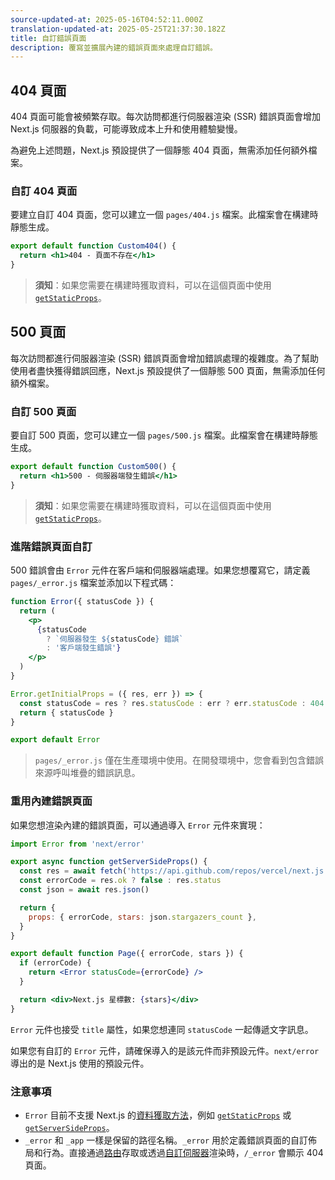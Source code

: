 ```yaml
---
source-updated-at: 2025-05-16T04:52:11.000Z
translation-updated-at: 2025-05-25T21:37:30.182Z
title: 自訂錯誤頁面
description: 覆寫並擴展內建的錯誤頁面來處理自訂錯誤。
---
```


## 404 頁面

404 頁面可能會被頻繁存取。每次訪問都進行伺服器渲染 (SSR) 錯誤頁面會增加 Next.js 伺服器的負載，可能導致成本上升和使用體驗變慢。

為避免上述問題，Next.js 預設提供了一個靜態 404 頁面，無需添加任何額外檔案。

### 自訂 404 頁面

要建立自訂 404 頁面，您可以建立一個 `pages/404.js` 檔案。此檔案會在構建時靜態生成。

```jsx filename="pages/404.js"
export default function Custom404() {
  return <h1>404 - 頁面不存在</h1>
}
```

> **須知**：如果您需要在構建時獲取資料，可以在這個頁面中使用 [`getStaticProps`](/docs/pages/building-your-application/data-fetching/get-static-props)。

## 500 頁面

每次訪問都進行伺服器渲染 (SSR) 錯誤頁面會增加錯誤處理的複雜度。為了幫助使用者盡快獲得錯誤回應，Next.js 預設提供了一個靜態 500 頁面，無需添加任何額外檔案。

### 自訂 500 頁面

要自訂 500 頁面，您可以建立一個 `pages/500.js` 檔案。此檔案會在構建時靜態生成。

```jsx filename="pages/500.js"
export default function Custom500() {
  return <h1>500 - 伺服器端發生錯誤</h1>
}
```

> **須知**：如果您需要在構建時獲取資料，可以在這個頁面中使用 [`getStaticProps`](/docs/pages/building-your-application/data-fetching/get-static-props)。

### 進階錯誤頁面自訂

500 錯誤會由 `Error` 元件在客戶端和伺服器端處理。如果您想覆寫它，請定義 `pages/_error.js` 檔案並添加以下程式碼：

```jsx
function Error({ statusCode }) {
  return (
    <p>
      {statusCode
        ? `伺服器發生 ${statusCode} 錯誤`
        : '客戶端發生錯誤'}
    </p>
  )
}

Error.getInitialProps = ({ res, err }) => {
  const statusCode = res ? res.statusCode : err ? err.statusCode : 404
  return { statusCode }
}

export default Error
```

> `pages/_error.js` 僅在生產環境中使用。在開發環境中，您會看到包含錯誤來源呼叫堆疊的錯誤訊息。

### 重用內建錯誤頁面

如果您想渲染內建的錯誤頁面，可以通過導入 `Error` 元件來實現：

```jsx
import Error from 'next/error'

export async function getServerSideProps() {
  const res = await fetch('https://api.github.com/repos/vercel/next.js')
  const errorCode = res.ok ? false : res.status
  const json = await res.json()

  return {
    props: { errorCode, stars: json.stargazers_count },
  }
}

export default function Page({ errorCode, stars }) {
  if (errorCode) {
    return <Error statusCode={errorCode} />
  }

  return <div>Next.js 星標數: {stars}</div>
}
```

`Error` 元件也接受 `title` 屬性，如果您想連同 `statusCode` 一起傳遞文字訊息。

如果您有自訂的 `Error` 元件，請確保導入的是該元件而非預設元件。`next/error` 導出的是 Next.js 使用的預設元件。

### 注意事項

- `Error` 目前不支援 Next.js 的[資料獲取方法](/docs/pages/building-your-application/data-fetching)，例如 [`getStaticProps`](/docs/pages/building-your-application/data-fetching/get-static-props) 或 [`getServerSideProps`](/docs/pages/building-your-application/data-fetching/get-server-side-props)。
- `_error` 和 `_app` 一樣是保留的路徑名稱。`_error` 用於定義錯誤頁面的自訂佈局和行為。直接通過[路由](/docs/pages/building-your-application/routing)存取或透過[自訂伺服器](/docs/pages/building-your-application/configuring/custom-server)渲染時，`/_error` 會顯示 404 頁面。